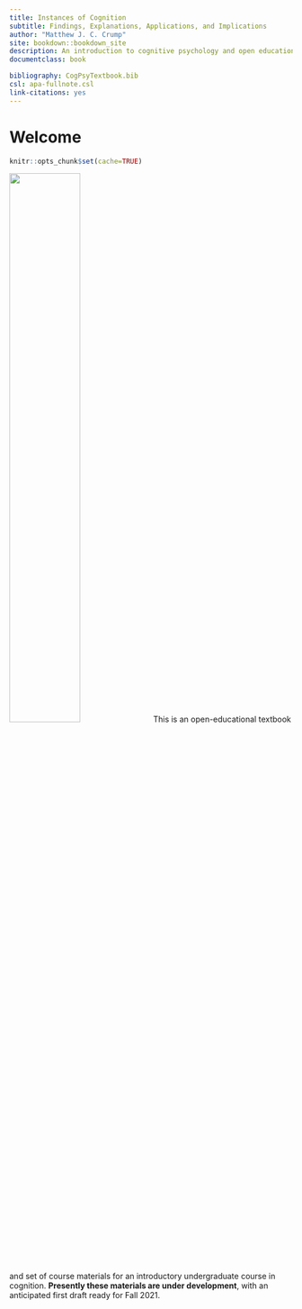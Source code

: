 ```yaml
--- 
title: Instances of Cognition
subtitle: Findings, Explanations, Applications, and Implications
author: "Matthew J. C. Crump"
site: bookdown::bookdown_site
description: An introduction to cognitive psychology and open educational resource
documentclass: book

bibliography: CogPsyTextbook.bib
csl: apa-fullnote.csl
link-citations: yes
---
```


# Welcome {-}

```r
knitr::opts_chunk$set(cache=TRUE)
```

<img class="cover" src="imgs/cover.png" width="50%"/> This is an open-educational textbook and set of course materials for an introductory undergraduate course in cognition. **Presently these materials are under development**, with an anticipated first draft ready for Fall 2021.
